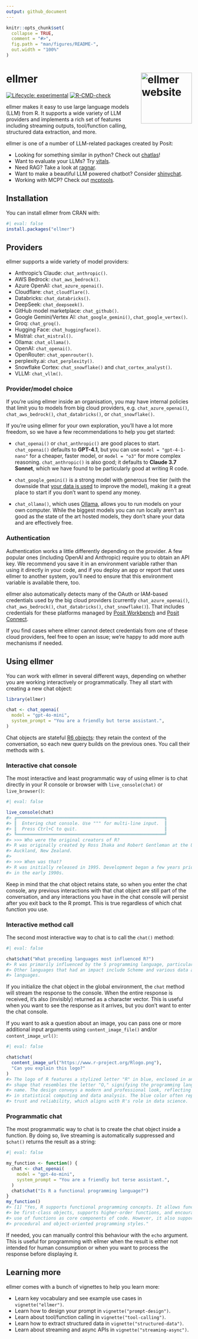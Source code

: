 ```yaml
---
output: github_document
---
```


<!-- README.md is generated from README.Rmd. Please edit that file -->

```r
knitr::opts_chunk$set(
  collapse = TRUE,
  comment = "#>",
  fig.path = "man/figures/README-",
  out.width = "100%"
)
```

# ellmer <a href="https://ellmer.tidyverse.org"><img src="man/figures/logo.png" align="right" height="138" alt="ellmer website" /></a>

<!-- badges: start -->
[![Lifecycle: experimental](https://img.shields.io/badge/lifecycle-experimental-orange.svg)](https://lifecycle.r-lib.org/articles/stages.html#experimental)
[![R-CMD-check](https://github.com/tidyverse/ellmer/actions/workflows/R-CMD-check.yaml/badge.svg)](https://github.com/tidyverse/ellmer/actions/workflows/R-CMD-check.yaml)
<!-- badges: end -->

ellmer makes it easy to use large language models (LLM) from R. It supports a wide variety of LLM providers and implements a rich set of features including streaming outputs, tool/function calling, structured data extraction, and more.

ellmer is one of a number of LLM-related packages created by Posit:

* Looking for something similar in python? Check out [chatlas](https://github.com/posit-dev/chatlas)!
* Want to evaluate your LLMs? Try [vitals](https://vitals.tidyverse.org).
* Need RAG? Take a look at [ragnar](https://ragnar.tidyverse.org).
* Want to make a beautiful LLM powered chatbot? Consider [shinychat](https://posit-dev.github.io/shinychat/).
* Working with MCP? Check out [mcptools](https://posit-dev.github.io/mcptools/).

## Installation

You can install ellmer from CRAN with:

```r
#| eval: false
install.packages("ellmer")
```

## Providers

ellmer supports a wide variety of model providers:

* Anthropic's Claude: `chat_anthropic()`.
* AWS Bedrock: `chat_aws_bedrock()`.
* Azure OpenAI: `chat_azure_openai()`.
* Cloudflare: `chat_cloudflare()`.
* Databricks: `chat_databricks()`.
* DeepSeek: `chat_deepseek()`.
* GitHub model marketplace: `chat_github()`.
* Google Gemini/Vertex AI: `chat_google_gemini()`, `chat_google_vertex()`.
* Groq: `chat_groq()`.
* Hugging Face: `chat_huggingface()`.
* Mistral: `chat_mistral()`.
* Ollama: `chat_ollama()`.
* OpenAI: `chat_openai()`.
* OpenRouter: `chat_openrouter()`.
* perplexity.ai: `chat_perplexity()`.
* Snowflake Cortex: `chat_snowflake()` and `chat_cortex_analyst()`.
* VLLM: `chat_vllm()`.

### Provider/model choice

If you're using ellmer inside an organisation, you may have internal policies that limit you to models from big cloud providers, e.g. `chat_azure_openai()`, `chat_aws_bedrock()`, `chat_databricks()`, or `chat_snowflake()`.

If you're using ellmer for your own exploration, you'll have a lot more freedom, so we have a few recommendations to help you get started:

- `chat_openai()` or `chat_anthropic()` are good places to start. `chat_openai()` defaults to **GPT-4.1**, but you can use `model = "gpt-4-1-nano"` for a cheaper, faster model, or `model = "o3"` for more complex reasoning. `chat_anthropic()` is also good; it defaults to **Claude 3.7 Sonnet**, which we have found to be particularly good at writing R code.

- `chat_google_gemini()` is a strong model with generous free tier (with the downside that [your data is used](https://ai.google.dev/gemini-api/terms#unpaid-services) to improve the model), making it a great place to start if you don't want to spend any money.

- `chat_ollama()`, which uses [Ollama](https://ollama.com), allows you to run models on your own computer. While the biggest models you can run locally aren't as good as the state of the art hosted models, they don't share your data and are effectively free.

### Authentication

Authentication works a little differently depending on the provider. A few popular ones (including OpenAI and Anthropic) require you to obtain an API key. We recommend you save it in an environment variable rather than using it directly in your code, and if you deploy an app or report that uses ellmer to another system, you'll need to ensure that this environment variable is available there, too.

ellmer also automatically detects many of the OAuth or IAM-based credentials used by the big cloud providers (currently `chat_azure_openai()`, `chat_aws_bedrock()`, `chat_databricks()`, `chat_snowflake()`). That includes credentials for these platforms managed by [Posit Workbench](https://docs.posit.co/ide/server-pro/user/posit-workbench/managed-credentials/managed-credentials.html) and [Posit Connect](https://docs.posit.co/connect/user/oauth-integrations/#adding-oauth-integrations-to-deployed-content).

If you find cases where ellmer cannot detect credentials from one of these cloud providers, feel free to open an issue; we're happy to add more auth mechanisms if needed.

## Using ellmer

You can work with ellmer in several different ways, depending on whether you are working interactively or programmatically. They all start with creating a new chat object:

```r
library(ellmer)

chat <- chat_openai(
  model = "gpt-4o-mini",
  system_prompt = "You are a friendly but terse assistant.",
)
```

Chat objects are stateful [R6 objects](https://r6.r-lib.org): they retain the context of the conversation, so each new query builds on the previous ones. You call their methods with `$`.

### Interactive chat console

The most interactive and least programmatic way of using ellmer is to chat directly in your R console or browser with `live_console(chat)` or `live_browser()`:

```r
#| eval: false

live_console(chat)
#> ╔════════════════════════════════════════════════════════╗
#> ║  Entering chat console. Use """ for multi-line input.  ║
#> ║  Press Ctrl+C to quit.                                 ║
#> ╚════════════════════════════════════════════════════════╝
#> >>> Who were the original creators of R?
#> R was originally created by Ross Ihaka and Robert Gentleman at the University of
#> Auckland, New Zealand.
#>
#> >>> When was that?
#> R was initially released in 1995. Development began a few years prior to that,
#> in the early 1990s.
```

Keep in mind that the chat object retains state, so when you enter the chat console, any previous interactions with that chat object are still part of the conversation, and any interactions you have in the chat console will persist after you exit back to the R prompt. This is true regardless of which chat function you use.

### Interactive method call

The second most interactive way to chat is to call the `chat()` method:

```r
#| eval: false

chat$chat("What preceding languages most influenced R?")
#> R was primarily influenced by the S programming language, particularly S-PLUS.
#> Other languages that had an impact include Scheme and various data analysis
#> languages.
```

If you initialize the chat object in the global environment, the `chat` method will stream the response to the console. When the entire response is received, it's also (invisibly) returned as a character vector. This is useful when you want to see the response as it arrives, but you don't want to enter the chat console.

If you want to ask a question about an image, you can pass one or more additional input arguments using `content_image_file()` and/or `content_image_url()`:

```r
#| eval: false

chat$chat(
  content_image_url("https://www.r-project.org/Rlogo.png"),
  "Can you explain this logo?"
)
#> The logo of R features a stylized letter "R" in blue, enclosed in an oval
#> shape that resembles the letter "O," signifying the programming language's
#> name. The design conveys a modern and professional look, reflecting its use
#> in statistical computing and data analysis. The blue color often represents
#> trust and reliability, which aligns with R's role in data science.
```

### Programmatic chat

The most programmatic way to chat is to create the chat object inside a function. By doing so, live streaming is automatically suppressed and `$chat()` returns the result as a string:

```r
#| eval: false

my_function <- function() {
  chat <- chat_openai(
    model = "gpt-4o-mini",
    system_prompt = "You are a friendly but terse assistant.",
  )
  chat$chat("Is R a functional programming language?")
}
my_function()
#> [1] "Yes, R supports functional programming concepts. It allows functions to
#> be first-class objects, supports higher-order functions, and encourages the
#> use of functions as core components of code. However, it also supports
#> procedural and object-oriented programming styles."
```

If needed, you can manually control this behaviour with the `echo` argument. This is useful for programming with ellmer when the result is either not intended for human consumption or when you want to process the response before displaying it.

## Learning more

ellmer comes with a bunch of vignettes to help you learn more:

* Learn key vocabulary and see example use cases in `vignette("ellmer")`.
* Learn how to design your prompt in `vignette("prompt-design")`.
* Learn about tool/function calling in `vignette("tool-calling")`.
* Learn how to extract structured data in `vignette("structured-data")`.
* Learn about streaming and async APIs in `vignette("streaming-async")`.

